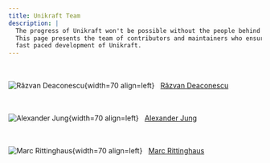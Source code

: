 ```yaml
---
title: Unikraft Team
description: |
  The progress of Unikraft won't be possible without the people behind it.
  This page presents the team of contributors and maintainers who ensure the
  fast paced development of Unikraft.
---
```


<br /><br />
![Răzvan Deaconescu](https://avatars.githubusercontent.com/u/232418?v=4){width=70 align=left}
&nbsp; [Răzvan Deaconescu](https://github.com/razvand)

<br /><br />
![Alexander Jung](https://avatars.githubusercontent.com/u/905927?v=4){width=70 align=left}
&nbsp; [Alexander Jung](https://github.com/nderjung)

<br /><br />
![Marc Rittinghaus](https://avatars.githubusercontent.com/u/8928900?v=4){width=70 align=left}
&nbsp; [Marc Rittinghaus](https://github.com/marcrittinghaus)

